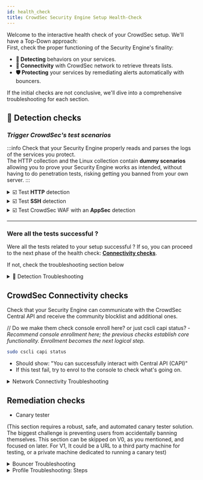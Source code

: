 ```yaml
---
id: health_check
title: CrowdSec Security Engine Setup Health-Check
---
```



Welcome to the interactive health check of your CrowdSec setup. We'll have a Top-Down approach:  
First, check the proper functioning of the Security Engine's finality: 
- **📡 Detecting** behaviors on your services.
- **🔗 Connectivity** with CrowdSec network to retrieve threats lists.
- **🛡️ Protecting** your services by remediating alerts automatically with bouncers.

If the initial checks are not conclusive, we'll dive into a comprehensive troubleshooting for each section.

## 📡 Detection checks

### *Trigger CrowdSec's test scenarios*  

:::info
Check that your Security Engine properly reads and parses the logs of the services you protect.  
The HTTP collection and the Linux collection contain **dummy scenarios** allowing you to prove your Security Engine works as intended, without having to do penetration tests, risking getting you banned from your own server.
:::

<details>
    <summary>☑️ Test <b>HTTP</b> detection</summary>
Let's trigger the `crowdsecurity/http-generic-test` dummy scenario by calling a *probe path* on your web server.

1️⃣ Request your service URL with the following path: `/crowdsec-test-NtktlJHV4TfBSK3wvlhiOBnl`
<CodeBlock className="language-bash">curl -I http://your-service-url/crowdsec-test-NtktlJHV4TfBSK3wvlhiOBnl</CodeBlock>

2️⃣ You should see an alert for the scenario `crowdsecurity/http-generic-test`

<CodeBlock className="language-bash">sudo cscli alerts list -s crowdsecurity/http-generic-test</CodeBlock>

Note that this scenario has a delay of 5 minutes before it can re-trigger _(blackhole parameter of the scenario)_. 
</details>

<details>
    <summary>☑️ Test <b>SSH</b> detection</summary>
Let's trigger the `crowdsecurity/ssh-generic-test` dummy scenario by logging in to your server via SSH with a specific user.

1️⃣ Try to authenticate to your server via SSH using the following user: `crowdsec-test-NtktlJHV4TfBSK3wvlhiOBnl`.
<CodeBlock className="language-bash">ssh crowdsec-test-NtktlJHV4TfBSK3wvlhiOBnl@\<your-ip\></CodeBlock>

2️⃣ You should see an alert for the scenario `crowdsecurity/ssh-generic-test`

<CodeBlock className="language-bash">sudo cscli alerts list -s crowdsecurity/ssh-generic-test</CodeBlock>

Note that this scenario has a delay of 5 minute before it can re-trigger _(blackhole parameter of the scenario)_. 
</details>

<details>
    <summary>☑️ Test CrowdSec WAF with an <b>AppSec</b> detection</summary>
If you are using an AppSec-capable bouncer and have configured CrowdSec WAF, you can test the detection of an AppSec scenario.
It's similar to the HTTP detection test, but it will trigger `crowdsecurity/appsec-generic-test`.

Here is how to trigger the `crowdsecurity/appsec-generic-test` dummy scenario by calling a *probe path* on your web server.

1️⃣ Request your service URL with the following path: `/crowdsec-test-NtktlJHV4TfBSK3wvlhiOBnl`
<CodeBlock className="language-bash">curl -I http://your-service-url/crowdsec-test-NtktlJHV4TfBSK3wvlhiOBnl</CodeBlock>

2️⃣ You should see an alert for the scenario `crowdsecurity/appsec-generic-test`

<CodeBlock className="language-bash">sudo cscli alerts list -s crowdsecurity/appsec-generic-test</CodeBlock>

Note that this scenario has a delay of **1** minute before it can re-trigger _(blackhole parameter of the scenario)_. 
</details>

* * *

### Were all the tests successful ?

Were all the tests related to your setup successful ?
If so, you can proceed to the next phase of the health check: [**Connectivity checks**](#crowdsec-connectivity-checks).  

If not, check the troubleshooting section below

<details>
    <summary>🚨 Detection Troubleshooting</summary>

  *No alerts triggered? Let's investigate: Here are some tests to identify where the issue might be.*  
  If you installed CrowdSec Security Engine on the same host as the service you want to protect, the install wizards should have automatically detected the service and installed the appropriate parsers and scenarios.
  If you have non-default paths or format for your logs, or if you chose other installation methods (docker, kubernetes..), you may need to manually install the parsers and scenarios.
  
  **This troubleshooting section will help you identify the issue and guide you through the necessary steps to fix it.**

  <details>
      <summary>Acquisition metrics check: are your logs read and parsed?</summary>

  The acquisition and parsing aspect of CrowdSec is crucial, as it tells The Security Engine which logs to read and how to parse them.  
  You can setup multiple datasources (files, syslog, etc.), for more details you can refer to the [datasources documentation](https://doc.crowdsec.net/docs/next/log_processor/data_sources/intro).  

  Let's do a Top Down check using the `cscli metrics` command to see if your logs are being read and parsed correctly.

  <CodeBlock className="language-bash">sudo cscli metrics show acquisition parsers</CodeBlock>

  - You should see the names of the log files/stream configured in the acquisition files, and the number of lines parsed for each of them.  
  - The number of "Lines parsed" should be non-zero for each of the files you configured in the acquisition section. 
  - The parsers metrics show you what parsers were successfully used. Look for the name of the parsers installed for the logs you're reading

  <div style={{ backgroundColor: '#FFE5B4', borderRadius: '5px' }}>
    🚨 If this command fails, check the [**CrowdSec Service Troubleshooting section**](#crowdsec_service_troubleshooting)
  </div>
  <div style={{ backgroundColor: '#FFE5B4', borderRadius: '5px' }}>
    🚨 If you don't see the log names supposed to be parsed, check the [**Acquisition Troubleshooting section**](#acquisition_troubleshooting)
  </div>
  <div style={{ backgroundColor: '#FFE5B4', borderRadius: '5px' }}>
    🚨 If you don't see parsed lines, check the [**Collection Troubleshooting section****](#collection_troubleshooting)
  </div>

  </details>

  <details>
      <summary>Acquisition Troubleshooting: are your logs properly declared as datasources</summary>

  Your acquisition configuration is located in `/etc/crowdsec/acquis.yaml` or in `/etc/crowdsec/acquis.d/anyName.yaml`.
  - Check that the datasource is properly setup: file path or correct port for syslog server...
  - Ensure that the type declared matches the parser expected to be used: nginx, apache, syslog, etc.
  - for more information, check the [documentation for the various datasources](https://doc.crowdsec.net/docs/next/log_processor/data_sources/intro)

  </details>

  <details>
      <summary>Collection Troubleshooting: are the parsers and scenarios installed?</summary>

  #### Collection installation
  - On host installations your existing service should have been detected and appropriate collections (containing parsers and scenarios) installed automatically.
  - How ever on other kind of installations, or in case of failed detection, you may need to install the collections manually.

  Check the installed collections with the command:
  <CodeBlock className="language-bash">sudo cscli collections list</CodeBlock>
  You can also list individual parsers and scenarios with:
  <CodeBlock className="language-bash">sudo cscli parsers list</CodeBlock>
  <CodeBlock className="language-bash">sudo cscli scenarios list</CodeBlock>
  - If you see the parsers and scenarios related to your service, then you're good to go.

  - To install new collection, check the [CrowdSec Hub](https://hub.crowdsec.net/) for a collection named after your service (e.g., [nginx](https://app.crowdsec.net/hub/author/crowdsecurity/collections/nginx), [apache](https://app.crowdsec.net/hub/author/crowdsecurity/collections/apache), [linux](https://app.crowdsec.net/hub/author/crowdsecurity/collections/linux), etc.).
  - If you find the collection, install it using the command shown on the hub page and follow the instructions provided for the acquisition file.

  #### Log format mismatch
  - If your logs are in a custom format, you may need to create your own parsers or modify the existing ones to match your log format.
  - You can find more information on how to create your own parsers in the [CrowdSec documentation](https://doc.crowdsec.net/docs/next/log_processor/parsers/format).

  </details>

  <details>
      <summary>CrowdSec Service Troubleshooting: is the CrowdSec service running?</summary>



  </details>
</details>

## CrowdSec Connectivity checks

Check that your Security Engine can communicate with the CrowdSec Central API and receive the community blocklist and additional ones.

// Do we make them check console enroll here? or just cscli capi status? - *Recommend console enrollment here; the previous checks establish core functionality.  Enrollment becomes the next logical step.*

```bash
sudo cscli capi status
```
- Should show: "You can successfully interact with Central API (CAPI)"
- If this test fail, try to enrol to the console to check what's going on.

<details>
    <summary>Network Connectivity Troubleshooting</summary>

* online api credentials exist in `/etc/crowdsec/config/online_api_credentials.yaml` (default path)
*   Firewall rules blocking outbound connections to the CrowdSec Central API.
*   DNS resolution issues.
*   Proxy server configuration.
*   Connectivity issues within Docker containers.

</details>

## Remediation checks

*   Canary tester

(This section requires a robust, safe, and automated canary tester solution. The biggest challenge is preventing users from accidentally banning themselves.  This section can be skipped on V0, as you mentioned, and focused on later. For V1, It could be a URL to a third party machine for testing, or a private machine dedicated to running a canary test)

<details>
    <summary>Bouncer Troubleshooting</summary>
    
*   Verifying that the bouncer is registered and active.
*   Checking bouncer logs for errors.
*   Troubleshooting communication issues between the bouncer and the CrowdSec LAPI.
*   Firewall configuration for the bouncer.
*   Specific troubleshooting steps for common bouncers (firewall-bouncer, nginx-bouncer, etc.).)

</details>

<details>
    <summary>Profile Troubleshooting: Steps</summary>

*   Verifying profile configuration.
*   Troubleshooting errors related to profile application.
*   Understanding the impact of profiles on detection and remediation.)

</details>